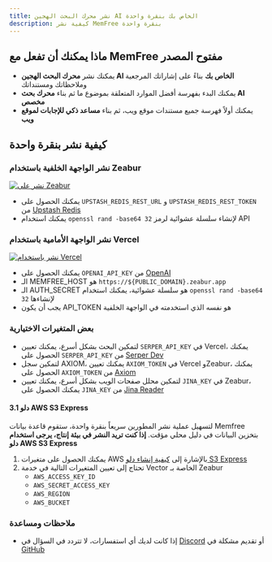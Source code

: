 ```yaml
---
title: نشر محرك البحث الهجين AI الخاص بك بنقرة واحدة
description: كيفية نشر MemFree بنقرة واحدة
---
```


## ماذا يمكنك أن تفعل مع MemFree مفتوح المصدر

-   يمكنك نشر **محرك البحث الهجين AI الخاص بك** بناءً على إشاراتك المرجعية وملاحظاتك ومستنداتك
-   يمكنك البدء بفهرسة أفضل الموارد المتعلقة بموضوع ما ثم بناء **محرك بحث AI مخصص**
-   يمكنك أولاً فهرسة جميع مستندات موقع ويب، ثم بناء **مساعد ذكي للإجابات لموقع ويب**

## كيفية نشر بنقرة واحدة

<Steps>

### نشر الواجهة الخلفية باستخدام Zeabur

<a href="https://zeabur.com/templates/CE71SC?referralCode=memfree">
    <img src="https://zeabur.com/button.svg" alt="نشر على Zeabur" />
</a>

-   يمكنك الحصول على `UPSTASH_REDIS_REST_URL` و `UPSTASH_REDIS_REST_TOKEN` من [Upstash Redis](https://upstash.com/docs/redis/overall/getstarted)
-   يمكنك استخدام `openssl rand -base64 32` لإنشاء سلسلة عشوائية لرمز API

### نشر الواجهة الأمامية باستخدام Vercel

<a href="https://vercel.com/new/clone?repository-url=https%3A%2F%2Fgithub.com%2Fmemfreeme%2Fmemfree&env=UPSTASH_REDIS_REST_URL,UPSTASH_REDIS_REST_TOKEN,OPENAI_API_KEY,SERPER_API_KEY,AUTH_SECRET&envDescription=https%3A%2F%2Fgithub.com%2Fmemfreeme%2Fmemfree%2Fblob%2Fmain%2Ffrontend%2Fenv-example&project-name=memfree&repository-name=memfree&demo-title=MemFree&demo-description=MemFree – محرك بحث هجين AI&demo-url=https%3A%2F%2Fwww.memfree.me%2F&demo-image=https%3A%2F%2Fwww.memfree.me%2Fog.png&root-directory=frontend">
    <img src="https://vercel.com/button" alt="نشر باستخدام Vercel" />
</a>

-   يمكنك الحصول على `OPENAI_API_KEY` من [OpenAI](https://platform.openai.com)
-   الـ MEMFREE_HOST هو `https://${PUBLIC_DOMAIN}.zeabur.app`
-   الـ AUTH_SECRET هو سلسلة عشوائية، يمكنك استخدام `openssl rand -base64 32` لإنشاءها
-   يجب أن يكون API_TOKEN هو نفسه الذي استخدمته في الواجهة الخلفية

### بعض المتغيرات الاختيارية

-   لتمكين البحث بشكل أسرع، يمكنك تعيين `SERPER_API_KEY` في Vercel، يمكنك الحصول على `SERPER_API_KEY` من [Serper Dev](https://serper.dev)
-   لتمكين سجل AXIOM، يمكنك تعيين `AXIOM_TOKEN` في Vercel وZeabur، يمكنك الحصول على `AXIOM_TOKEN` من [Axiom](https://axiom.co)
-   لتمكين محلل صفحات الويب بشكل أسرع، يمكنك تعيين `JINA_KEY` في Zeabur، يمكنك الحصول على `JINA_KEY` من [Jina Reader](https://jina.ai/reader)

#### 3.1 دلو AWS S3 Express

لتسهيل عملية نشر المطورين سريعاً بنقرة واحدة، ستقوم قاعدة بيانات Memfree بتخزين البيانات في دليل محلي مؤقت. **إذا كنت تريد النشر في بيئة إنتاج، يرجى استخدام دلو AWS S3 Express**

1. يمكنك الحصول على متغيرات AWS بالإشارة إلى [كيفية إنشاء دلو S3 Express](https://www.memfree.me/search?q=How%20To%20Create%20S3%20Express%20One%20zone%20Bucket%20and%20get%20ACCESS_KEY,%20SECRET%20KEY%20and%20BUCKET%20name)
2. تحتاج إلى تعيين المتغيرات التالية في خدمة Vector الخاصة بـ Zeabur
    - `AWS_ACCESS_KEY_ID`
    - `AWS_SECRET_ACCESS_KEY`
    - `AWS_REGION`
    - `AWS_BUCKET`

### ملاحظات ومساعدة

-   إذا كانت لديك أي استفسارات، لا تتردد في السؤال في [Discord](https://discord.com/invite/7QqyMSTaRq) أو تقديم مشكلة في [GitHub](https://github.com/memfreeme/memfree/issues)

</Steps>
